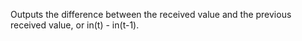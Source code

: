Outputs the difference between the received value and the previous received value, or <span class="highlight">in(t) - in(t-1)</span>.